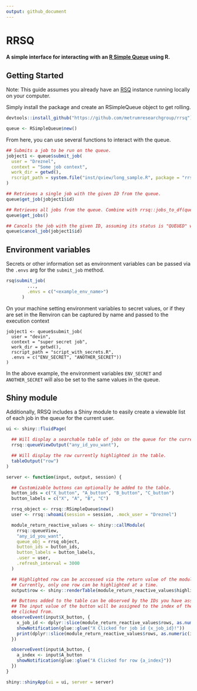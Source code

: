 ```yaml
---
output: github_document
---
```


<!-- README.md is generated from README.Rmd. Please edit that file -->

# RRSQ
#### A simple interface for interacting with an [R Simple Queue][rsq] using R.

## Getting Started

Note: This guide assumes you already have an [RSQ] instance running locally on your computer.

Simply install the package and create an RSimpleQueue object to get rolling.
```r
devtools::install_github("https://github.com/metrumresearchgroup/rrsq")

queue <- RSimpleQueue$new()
```

From here, you can use several functions to interact with the queue.
```r
## Submits a job to be run on the queue.
jobject1 <- queue$submit_job(
  user = "Dreznel",
  context = "Some job context",
  work_dir = getwd(),
  rscript_path = system.file("inst/qview/long_sample.R", package = "rrsq")
)

## Retrieves a single job with the given ID from the queue.
queue$get_job(jobject1$id)

## Retrieves all jobs from the queue. Combine with rrsq::jobs_to_df(queue$get_jobs()) to get a dataframe of the jobs.
queue$get_jobs()

## Cancels the job with the given ID, assuming its status is "QUEUED" when the request is sent.
queue$cancel_job(jobject1$id) 
```

## Environment variables

Secrets or other information set as environment variables can be passed via the `.envs` arg for the `submit_job` method.

```r
rsq$submit_job(
        ...,
        .envs = c("<example_env_name>")
      )
```

On your machine setting environment variables to secret values, or if they are set in the Renviron can be captured
by name and passed to the execution context

```
jobject1 <- queue$submit_job(
  user = "devin",
  context = "super secret job",
  work_dir = getwd(),
  rscript_path = "script_with_secrets.R",
  .envs = c("ENV_SECRET", "ANOTHER_SECRET"))
)
```

In the above example, the environment variables `ENV_SECRET` and `ANOTHER_SECRET` will also be set to the same values in the queue.

## Shiny module

Additionally, RRSQ includes a Shiny module to easily create a viewable list of each job in the queue for the current user.

```r
ui <- shiny::fluidPage(

  ## Will display a searchable table of jobs on the queue for the current user.
  rrsq::queueViewOutput("any_id_you_want"),

  ## Will display the row currently highlighted in the table.
  tableOutput("row")
)

server <- function(input, output, session) {

  ## Customizable buttons can optionally be added to the table.
  button_ids = c("X_button", "A_button", "B_button", "C_button")
  button_labels = c("X", "A", "B", "C")

  rrsq_object <- rrsq::RSimpleQueue$new()
  user <- rrsq::whoami(session = session, .mock_user = "Dreznel")

  module_return_reactive_values <- shiny::callModule(
    rrsq::queueView,
    "any_id_you_want",
    queue_obj = rrsq_object,
    button_ids = button_ids,
    button_labels = button_labels,
    .user = user,
    .refresh_interval = 3000
  )

  ## Highlighted row can be acccessed via the return value of the module.
  ## Currently, only one row can be highlighted at a time.
  output$row <- shiny::renderTable(module_return_reactive_values$highlighted_rows)

  ## Buttons added to the table can be observed by the IDs you have assigned them.
  ## The input value of the button will be assigned to the index of the row it was
  ## clicked from.
  observeEvent(input$X_button, {
    x_job_id <- dplyr::slice(module_return_reactive_values$rows, as.numeric(input$X_button))
    showNotification(glue::glue("X Clicked for job id {x_job_id}!"))
    print(dplyr::slice(module_return_reactive_values$rows, as.numeric(input$X_button)))
  })

  observeEvent(input$A_button, {
    a_index <- input$A_button
    showNotification(glue::glue("A Clicked for row {a_index}"))
  })
}

shiny::shinyApp(ui = ui, server = server)

```


[rsq]: https://github.com/metrumresearchgroup/rsq

